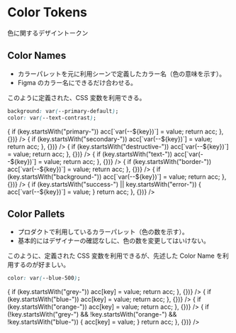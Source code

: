 
<Meta title="Tokens/Color" />

# Color Tokens

色に関するデザイントークン

## Color Names

- カラーパレットを元に利用シーンで定義したカラー名（色の意味を示す）。
- Figma のカラー名にできるだけ合わせる。

このように定義された、CSS 変数を利用できる。

```css
background: var(--primary-default);
color: var(--text-contrast);
```

<ColorPalette>
  <ColorItem
    title="Primary"
    subtitle="プロダクトカラー、セーフティなもの・優先度の高いものに使用、ポジティブ"
    colors={Object.entries(colors).reduce((acc, [key, value]) => {
      if (key.startsWith("primary-")) acc[`var(--${key})`] = value;
      return acc;
    }, {})}
  />
  <ColorItem
    title="Secondary"
    subtitle="中立的なもの・オプション的なものに使用、ニュートラル"
    colors={Object.entries(colors).reduce((acc, [key, value]) => {
      if (key.startsWith("secondary-")) acc[`var(--${key})`] = value;
      return acc;
    }, {})}
  />
  <ColorItem
    title="Destructive"
    subtitle="破壊的なアクション・注意を要するものに使用、ネガティブ"
    colors={Object.entries(colors).reduce((acc, [key, value]) => {
      if (key.startsWith("destructive-")) acc[`var(--${key})`] = value;
      return acc;
    }, {})}
  />
  <ColorItem
    title="Text"
    subtitle="テキストカラーに使う色。"
    colors={Object.entries(colors).reduce((acc, [key, value]) => {
      if (key.startsWith("text-")) acc[`var(--${key})`] = value;
      return acc;
    }, {})}
  />
  <ColorItem
    title="Border"
    subtitle="ボーダーに使う色。"
    colors={Object.entries(colors).reduce((acc, [key, value]) => {
      if (key.startsWith("border-")) acc[`var(--${key})`] = value;
      return acc;
    }, {})}
  />
  <ColorItem
    title="Background"
    subtitle="背景に使う色。"
    colors={Object.entries(colors).reduce((acc, [key, value]) => {
      if (key.startsWith("background-")) acc[`var(--${key})`] = value;
      return acc;
    }, {})}
  />
  <ColorItem
    title="Other"
    subtitle="その他カラー"
    colors={Object.entries(colors).reduce((acc, [key, value]) => {
      if (key.startsWith("success-") || key.startsWith("error-")) {
        acc[`var(--${key})`] = value;
      }
      return acc;
    }, {})}
  />
</ColorPalette>

## Color Pallets

- プロダクトで利用しているカラーパレット（色の数を示す）。
- 基本的にはデザイナーの確認なしに、色の数を変更してはいけない。

このように、定義された CSS 変数を利用できるが、先述した Color Name を利用するのが好ましい。

```css
color: var(--blue-500);
```

<ColorPalette>
  <ColorItem
    title="Grey"
    subtitle="基本カラー"
    colors={Object.entries(colorPallets).reduce((acc, [key, value]) => {
      if (key.startsWith("grey-")) acc[key] = value;
      return acc;
    }, {})}
  />
  <ColorItem
    title="Blue"
    subtitle="プライマリーカラー"
    colors={Object.entries(colorPallets).reduce((acc, [key, value]) => {
      if (key.startsWith("blue-")) acc[key] = value;
      return acc;
    }, {})}
  />
  <ColorItem
    title="Orange"
    subtitle="アクセントカラー"
    colors={Object.entries(colorPallets).reduce((acc, [key, value]) => {
      if (key.startsWith("orange-")) acc[key] = value;
      return acc;
    }, {})}
  />
  <ColorItem
    title="Other"
    subtitle="その他カラー"
    colors={Object.entries(colorPallets).reduce((acc, [key, value]) => {
      if (!key.startsWith("grey-") && !key.startsWith("orange-") && !key.startsWith("blue-")) {
        acc[key] = value;
      }
      return acc;
    }, {})}
  />
</ColorPalette>
